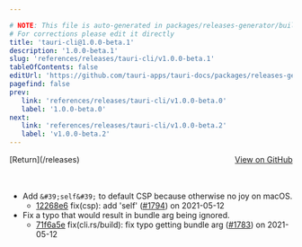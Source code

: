 ```yaml
---

# NOTE: This file is auto-generated in packages/releases-generator/build.ts
# For corrections please edit it directly
title: 'tauri-cli@1.0.0-beta.1'
description: '1.0.0-beta.1'
slug: 'references/releases/tauri-cli/v1.0.0-beta.1'
tableOfContents: false
editUrl: 'https://github.com/tauri-apps/tauri-docs/packages/releases-generator/build.ts'
pagefind: false
prev:
   link: 'references/releases/tauri-cli/v1.0.0-beta.0'
   label: '1.0.0-beta.0'
next:
   link: 'references/releases/tauri-cli/v1.0.0-beta.2'
   label: 'v1.0.0-beta.2'
---
```


			

<ReleaseSidebar slug="references/releases/tauri-cli"  packageName="tauri-cli" />

<div style="margin-bottom:3rem; display: flex; justify-content: space-between; align-items: center"><span>[Return](/releases)</span><span><a href="https://github.com/tauri-apps/tauri/releases/tag/tauri-cli-v1.0.0-beta.1">View on GitHub</a></span></div>

- Add `&#39;self&#39;` to default CSP because otherwise no joy on macOS.
  - [12268e6](https://www.github.com/tauri-apps/tauri/commit/12268e6e69dc9a7034652f50316d3545cac687c7) fix(csp): add &#39;self&#39; ([#1794](https://www.github.com/tauri-apps/tauri/pull/1794)) on 2021-05-12
- Fix a typo that would result in bundle arg being ignored.
  - [71f6a5e](https://www.github.com/tauri-apps/tauri/commit/71f6a5ed442a43bf1008043c95a1a90effdd2f81) fix(cli.rs/build): fix typo getting bundle arg ([#1783](https://www.github.com/tauri-apps/tauri/pull/1783)) on 2021-05-12

